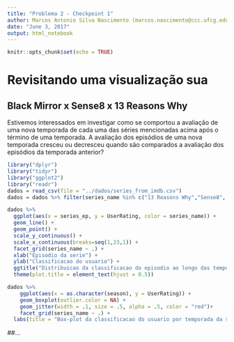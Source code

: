 ```yaml
---
title: "Problema 2 - Checkpoint 1"
author: Marcos Antonio Silva Nascimento (marcos.nascimento@ccc.ufcg.edu.br)
date: "June 3, 2017"
output: html_notebook
---
```


```r
knitr::opts_chunk$set(echo = TRUE)
```

# Revisitando uma visualização sua
## Black Mirror x Sense8 x 13 Reasons Why
Estivemos interessados em investigar como se comportou a avaliação de uma nova temporada de cada uma das séries mencionadas acima após o término de uma temporada. A avaliação dos episódios de uma nova temporada cresceu ou decresceu quando são comparados a avaliação dos episódios da temporada anterior?

```r
library("dplyr")
library("tidyr")
library("ggplot2")
library("readr")
dados = read_csv(file = "../dados/series_from_imdb.csv")
dados = dados %>% filter(series_name %in% c("13 Reasons Why","Sense8", "Black Mirror"))
```
```r
dados %>%
  ggplot(aes(x = series_ep, y = UserRating, color = series_name)) +
  geom_line() +
  geom_point() +
  scale_y_continuous() +
  scale_x_continuous(breaks=seq(1,23,1)) +
  facet_grid(series_name ~ .) +
  xlab("Episodio da serie") + 
  ylab("Classificacao do usuario") +
  ggtitle("Distribuicao da classificacao do episodio ao longo das temporadas") +
  theme(plot.title = element_text(hjust = 0.5))
```

```r
dados %>% 
    ggplot(aes(x = as.character(season), y = UserRating)) + 
    geom_boxplot(outlier.color = NA) +   
    geom_jitter(width = .1, size = .5, alpha = .5, color = "red")+
    facet_grid(series_name ~ .) +
  labs(title = "Box-plot da classificacao do usuario por temporada da serie", x="Temporada", y="Classificacao do usuario")
```

##...